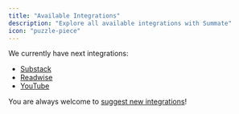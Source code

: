 ```yaml
---
title: "Available Integrations"
description: "Explore all available integrations with Summate"
icon: "puzzle-piece"
---
```


We currently have next integrations:

- [Substack](/integrations/substack)
- [Readwise](/integrations/readwise)
- [YouTube](/integrations/youtube)

You are always welcome to [suggest new integrations](/integrations/suggest)!
